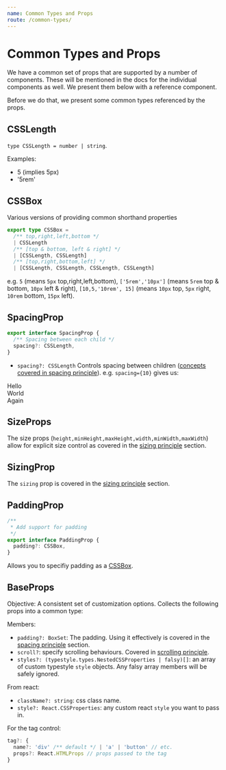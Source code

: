 ```yaml
---
name: Common Types and Props
route: /common-types/
---
```



# Common Types and Props
We have a common set of props that are supported by a number of components. These will be mentioned in the docs for the individual components as well. We present them below with a reference component.

Before we do that, we present some common types referenced by the props.

## CSSLength
`type CSSLength = number | string`. 

Examples: 
* 5 (implies 5px)
* '5rem'

## CSSBox

Various versions of providing common shorthand properties

```ts
export type CSSBox =
  /** top,right,left,bottom */
  | CSSLength
  /** [top & bottom, left & right] */
  | [CSSLength, CSSLength]
  /** [top,right,bottom,left] */
  | [CSSLength, CSSLength, CSSLength, CSSLength]
```

e.g. `5` (means `5px` top,right,left,bottom), `['5rem','10px']` (means `5rem` top & bottom, `10px` left & right), `[10,5,'10rem', 15]` (means `10px` top, `5px` right, `10rem` bottom, `15px` left).

## SpacingProp

```ts
export interface SpacingProp {
  /** Spacing between each child */
  spacing?: CSSLength,
}
```

* `spacing?: CSSLength` Controls spacing between children ([concepts covered in spacing principle][principle-spacing]). e.g. `spacing={10}` gives us:

<Playground>
  <Vertical spacing={10}>
    <div style={{backgroundColor: "lightskyblue"}}>Hello</div>
    <div style={{backgroundColor: "lightpink"}}>World</div>
    <div style={{backgroundColor: "darkorange"}}>Again</div>
  </Vertical>
</Playground>

## SizeProps

The size props (`height,minHeight,maxHeight,width,minWidth,maxWidth`) allow for explicit size control as covered in the [sizing principle][principle-sizing] section.

## SizingProp

The `sizing` prop is covered in the [sizing principle][principle-sizing] section.

## PaddingProp

```ts
/** 
 * Add support for padding
 */
export interface PaddingProp {
  padding?: CSSBox,
}
```

Allows you to specifiy padding as a [CSSBox](#cssbox).

## BaseProps
Objective: A consistent set of customization options. Collects the following props into a common type:



Members:

* `padding?: BoxSet`: The padding. Using it effectively is covered in the [spacing principle][principle-spacing] section.
* `scroll?`: specify scrolling behaviours. Covered in [scrolling principle][principle-scrolling].
* `styles?: (typestyle.types.NestedCSSProperties | falsy)[]`: an array of custom typestyle `style` objects. Any falsy array members will be safely ignored.

From react: 
* `className?: string`: css class name.
* `style?: React.CSSProperties`: any custom react `style` you want to pass in.

For the tag control: 
```ts
tag?: {
  name?: 'div' /** default */ | 'a' | 'button' // etc.
  props?: React.HTMLProps // props passed to the tag
}
```

[principle-spacing]:../principle-spacing/
[principle-sizing]:../principle-sizing/
[principle-scrolling]:../principle-scrolling/
